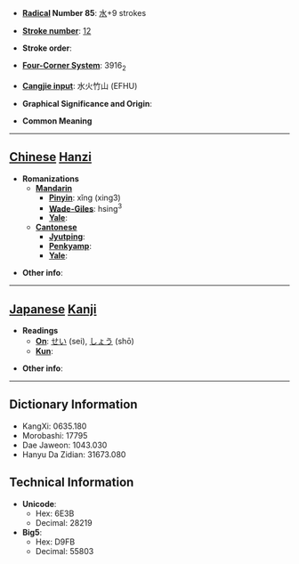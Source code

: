 * '''[[Wiktionary:Chinese radical index| Radical]] Number 85''': [[Wiktionary:Chinese radical index 水|水]]+9 strokes

* '''[[Wiktionary:Chinese total strokes index|Stroke number]]''': [[Wiktionary:Chinese total strokes index 12|12]]

* '''Stroke order''': 

* '''[[Wiktionary:Chinese four corner index|Four-Corner System]]''': 3916<sub>2</sub>

* '''[[Wiktionary:Chinese Cangjie index|Cangjie input]]''': 水火竹山 (EFHU)

* '''Graphical Significance and Origin''': 

* '''Common Meaning'''

----

== [[Chinese]] [[Hanzi]] ==

* '''Romanizations'''
** '''[[Mandarin]]'''
*** '''[[Pinyin]]''': xǐng (xing3)
*** '''[[Wade-Giles]]''': hsing<sup>3</sup>
*** '''[[Yale]]''': 
** '''[[Cantonese]]'''
*** '''[[Jyutping]]''':
*** '''[[Penkyamp]]''': 
*** '''[[Yale]]''': 

* '''Other info''': 

----

== [[Japanese]] [[Kanji]] ==

* '''Readings'''
** '''[[On]]''': [[せい]] (sei), [[しょう]] (shō)
** '''[[Kun]]''': 

* '''Other info''':  

----

== Dictionary Information ==

* KangXi: 0635.180
* Morobashi: 17795
* Dae Jaweon: 1043.030
* Hanyu Da Zidian: 31673.080

== Technical Information ==

* '''Unicode''':
** Hex: 6E3B
** Decimal: 28219
* '''Big5''':
** Hex: D9FB
** Decimal: 55803